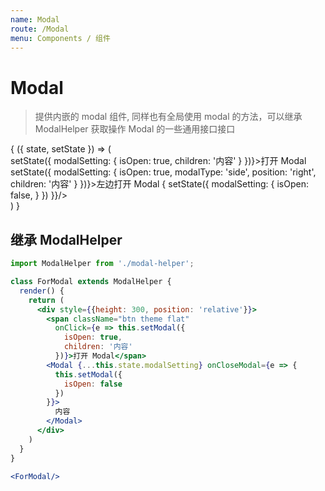 ```yaml
---
name: Modal
route: /Modal
menu: Components / 组件
---
```



# Modal

<PropsTable of={Modal} />

> 提供内嵌的 modal 组件, 同样也有全局使用 modal 的方法，可以继承 ModalHelper 获取操作 Modal 的一些通用接口接口

<Playground>
  <State initial={{
      modalSetting: {
        title: '',
        isOpen: false,
        children: '',
        id: ''
      }
    }}>
    {
      ({ state, setState }) => (
        <div style={{height: 300, position: 'relative'}}>
          <span className="btn theme flat"
            onClick={e => setState({
              modalSetting: {
                isOpen: true,
                children: '内容'
              }
            })}>打开 Modal</span>
          <span className="btn red flat ml10"
            onClick={e => setState({
              modalSetting: {
                isOpen: true,
                modalType: 'side',
                position: 'right',
                children: '内容'
              }
            })}>左边打开 Modal</span>
          <Modal {...state.modalSetting} onCloseModal={e => {
            setState({
              modalSetting: {
                isOpen: false,
              }
            })
          }}/>
        </div>
      )
    }
  </State>
</Playground>

## 继承 ModalHelper

<Playground>
  <ModalDemo />
</Playground>

```jsx
import ModalHelper from './modal-helper';

class ForModal extends ModalHelper {
  render() {
    return (
      <div style={{height: 300, position: 'relative'}}>
        <span className="btn theme flat"
          onClick={e => this.setModal({
            isOpen: true,
            children: '内容'
          })}>打开 Modal</span>
        <Modal {...this.state.modalSetting} onCloseModal={e => {
          this.setModal({
            isOpen: false
          })
        }}>
          内容
        </Modal>
      </div>
    )
  }
}

<ForModal/>
```